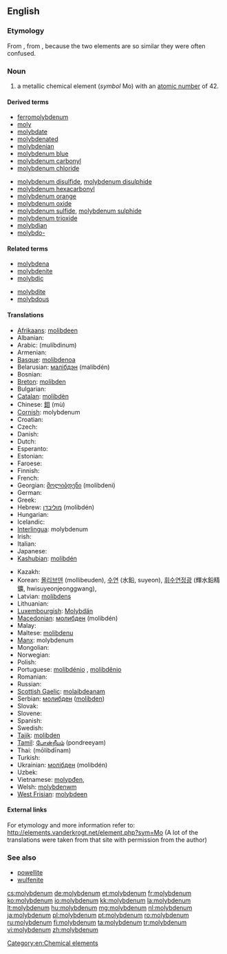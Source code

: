 ==English==

{{elements|Mo|niobium|Nb|technetium|Tc}}

===Etymology===
From {{etyl|NL.}} {{term|molybdenum|lang=la}}, from {{etyl|grc|en}} {{term|μόλυβδος||lead|lang=grc}}, because the two elements are so similar they were often confused.

===Noun===
{{en-noun|-}}
{{wikipedia}}

# a metallic chemical element (''symbol'' Mo) with an [[atomic number]] of 42.

====Derived terms====
{{der-top}}
* [[ferromolybdenum]]
* [[moly]]
* [[molybdate]]
* [[molybdenated]]
* [[molybdenian]]
* [[molybdenum blue]]
* [[molybdenum carbonyl]]
* [[molybdenum chloride]]
{{der-mid}}
* [[molybdenum disulfide]], [[molybdenum disulphide]]
* [[molybdenum hexacarbonyl]]
* [[molybdenum orange]]
* [[molybdenum oxide]]
* [[molybdenum sulfide]], [[molybdenum sulphide]]
* [[molybdenum trioxide]]
* [[molybdian]]
* [[molybdo-]]
{{der-bottom}}

====Related terms====
{{rel-top}}
* [[molybdena]]
* [[molybdenite]]
* [[molybdic]]
{{rel-mid}}
* [[molybdite]]
* [[molybdous]]
{{rel-bottom}}

====Translations====
{{trans-top|chemical element}}
* [[Afrikaans]]: [[molibdeen]]
* Albanian: {{t-|sq|molibden|xs=Albanian}}
* Arabic: {{Arab|[[موليبدنيوم]]}} (mulíbdinum) {{m}}
* Armenian: {{t-|hy|մոլիբդեն|tr=molibden}}
* [[Basque]]: [[molibdenoa]]
* Belarusian: [[малiбдэн]] (malibdén) {{m}}
* Bosnian: {{t-|bs|molibden}}
* [[Breton]]: [[molibden]]
* Bulgarian: {{t-|bg|молибден|m|tr=molíbdеn}}
* [[Catalan]]: [[molibdèn]]
* Chinese: [[鉬]] (mù)
* [[Cornish]]: molybdenum
* Croatian: {{t+|hr|molibden}}
* Czech: {{t+|cs|molybden}}
* Danish: {{t|da|molybdæn}}
* Dutch: {{t+|nl|molybdeen|n}}
* Esperanto: {{t+|eo|molibdeno|xs=Esperanto}}
* Estonian: {{t-|et|molübdeen}}
* Faroese: {{t-|fo|molybden|xs=Faroese}}
* Finnish: {{t+|fi|molybdeeni}}
* French: {{t+|fr|molybdène|m}}
* Georgian: [[მოლიბდენი]] (molibdeni)
* German: {{t+|de|Molybdän|n}}
* Greek: {{t+|el|μολυβδένιο|n|tr=molyvdénio}}
* Hebrew: [[מוליבדן]] (molibdén)
* Hungarian: {{t+|hu|molibdén}}
* Icelandic: {{t+|is|mólýbden}}
* [[Interlingua]]: molybdenum
* Irish: {{t+|ga|molaibdéineam|xs=Irish}}
* Italian: {{t+|it|molibdeno|m}}
* Japanese: {{t+|ja|モリブデン|tr=moribuden}}
* [[Kashubian]]: [[molibdén]]
{{trans-mid}}
* Kazakh: {{t-|kk|молибден|tr=molibden|sc=Cyrl|xs=Kazakh}}
* Korean: [[몰리브덴]] (mollibeuden), [[수연]] (水鉛, suyeon), [[휘수연정광]] (輝水鉛精鑛, hwisuyeonjeonggwang),  {{t|ko|몰리브데넘|tr=mollibeudeneom|sc=Hang}}
* Latvian: [[molibdens]]
* Lithuanian: {{t+|lt|molibdenas|xs=Lithuanian}}
* [[Luxembourgish]]: [[Molybdän]]
* [[Macedonian]]: [[молибден]] (molibdén) {{m}}
* Malay: {{t-|ms|molibdenum|xs=Malay}}
* Maltese: [[molibdenu]]
* [[Manx]]: molybdenum
* Mongolian: {{t-|mn|молибден|tr=molibden|sc=Cyrl|xs=Mongolian}}
* Norwegian: {{t-|no|molybden}}
* Polish: {{t+|pl|molibden|m}}
* Portuguese: [[molibdénio]] {{qualifier|Portugal}}, [[molibdênio]] {{m}} {{qualifier|Brazil}}
* Romanian: {{t+|ro|molibden|n}}
* Russian: {{t+|ru|молибден|m|tr=molibdén}}
* [[Scottish Gaelic]]: [[molaibdeanam]]
* Serbian: [[молибден]] ([[molibden]]) {{m}}
* Slovak: {{t-|sk|molibdén}}
* Slovene: {{t-|sl|molybden}}
* Spanish: {{t+|es|molibdeno|m}}
* Swedish: {{t+|sv|molybden|n}}
* [[Tajik]]: [[molibden]]
* [[Tamil]]: [[போன்றீயம்]] (pondreeyam)
* Thai: {{Thai|[[โมลิบดีนัม]]}} (mōlibdīnam)
* Turkish: {{t+|tr|molibden}}
* Ukrainian: [[молiбден]] (molibdén) {{m}}
* Uzbek: {{t-|uz|молибден|tr=molibden|sc=Cyrl|xs=Uzbek}}
* Vietnamese: [[molypđen,]]
* Welsh: [[molybdenwm]]
* [[West Frisian]]: [[molybdeen]]
{{trans-bottom}}

====External links====
For etymology and more information refer to:
http://elements.vanderkrogt.net/element.php?sym=Mo
(A lot of the translations were taken from that site with permission from the author)

===See also===
* [[powellite]]
* [[wulfenite]]

[[Category:en:Chemical elements]]

[[cs:molybdenum]]
[[de:molybdenum]]
[[et:molybdenum]]
[[fr:molybdenum]]
[[ko:molybdenum]]
[[io:molybdenum]]
[[kk:molybdenum]]
[[la:molybdenum]]
[[lt:molybdenum]]
[[hu:molybdenum]]
[[mg:molybdenum]]
[[nl:molybdenum]]
[[ja:molybdenum]]
[[pl:molybdenum]]
[[pt:molybdenum]]
[[ro:molybdenum]]
[[ru:molybdenum]]
[[fi:molybdenum]]
[[ta:molybdenum]]
[[tr:molybdenum]]
[[vi:molybdenum]]
[[zh:molybdenum]]